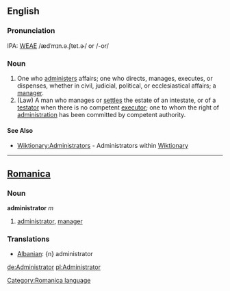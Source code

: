 ==English==

===Pronunciation===
IPA: [[WEAE]] /ædˈmɪn.ə.ʃtet.ɚ/ or /-or/

===Noun===
# One who [[administer]]s affairs; one who directs, manages, executes, or dispenses, whether in civil, judicial, political, or ecclesiastical affairs; a [[manager]].
# (Law) A man who manages or [[settle]]s the estate of an intestate, or of a [[testator]] when there is no competent [[executor]]; one to whom the right of [[administration]] has been committed by competent authority.

====See Also====
* [[Wiktionary:Administrators]] - Administrators within [[Wiktionary]]

----

==[[Romanica]]==
[[Category:Romanica language]]
===Noun===
<b>administrator</b> ''m''
#[[administrator]], [[manager]]

===Translations===
*[[Albanian]]: {n} administrator

[[de:Administrator]]
[[pl:Administrator]]